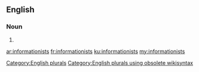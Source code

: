 ==English==

===Noun===
{{head|en}}

# {{plural of|informationist}}

[[Category:English plurals]][[Category:English plurals using obsolete wikisyntax]]

[[ar:informationists]]
[[fr:informationists]]
[[ku:informationists]]
[[my:informationists]]